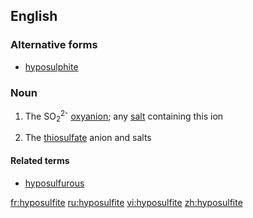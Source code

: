 ==English==

===Alternative forms===
*[[hyposulphite]]

===Noun===
{{wikipedia}}
{{en-noun}}

#{{inorganic chemistry}} The SO<sub>2</sub><sup>2-</sup> [[oxyanion]]; any [[salt]] containing this ion
#{{inorganic compound}} The [[thiosulfate]] anion and salts

====Related terms====
*[[hyposulfurous]]

[[fr:hyposulfite]]
[[ru:hyposulfite]]
[[vi:hyposulfite]]
[[zh:hyposulfite]]